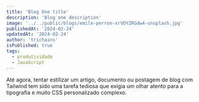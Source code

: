 ```yaml
---
title: 'Blog One title'
description: 'Blog one description'
image: '../../public/blogs/emile-perron-xrVDYZRGdw4-unsplash.jpg'
publishedAt: '2024-02-24'
updatedAt: '2024-02-24'
author: 'trichains'
isPublished: true
tags:
  - produtividade
  - JavaScript
---
```


Até agora, tentar estilizar um artigo, documento ou postagem de blog com Tailwind tem sido uma tarefa tediosa que exigia um olhar atento para a tipografia e muito CSS personalizado complexo.
